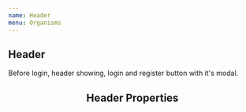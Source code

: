 ```yaml
---
name: Header
menu: Organisms
---
```



## Header

Before login, header showing, login and register button with it's modal.

<Playground>
  <Header />
</Playground>

## Header Properties

<PropsTable of={Header} />
